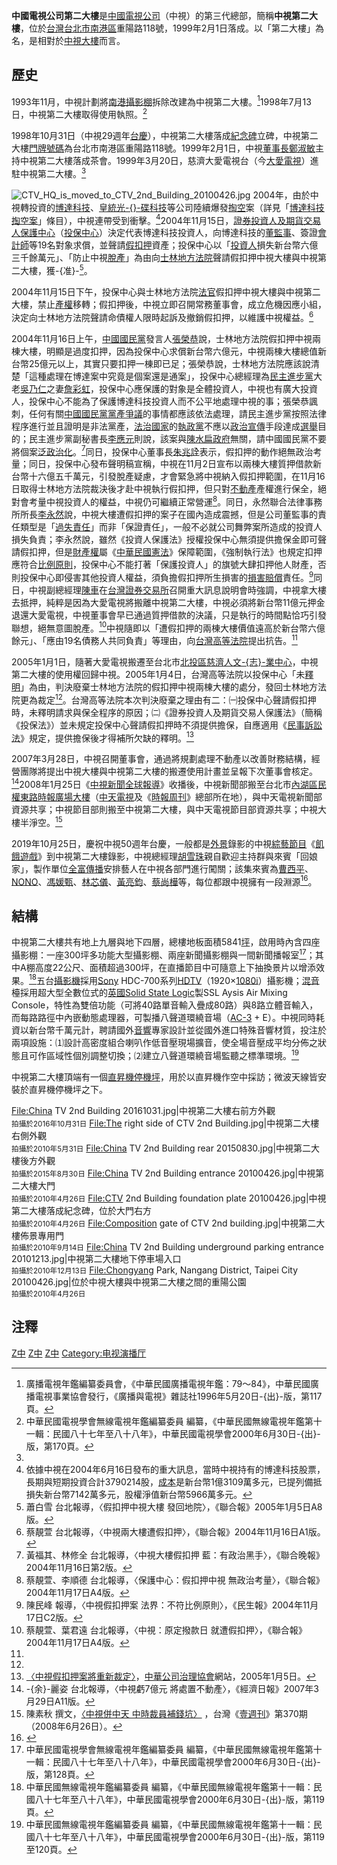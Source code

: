 {{Infobox building
|name=中國電視公司第二大樓<br>China TV 2nd Building 
|image=China TV 2nd Building left-face 20150830.jpg
|caption=中國電視公司第二大樓
|location_town=[[臺灣|臺灣]][[臺北市|臺北市]][[南港區|南港區]]重陽路118號
|location_country={{ROC}}
|architect=[[林一聲|林一聲]]
|owner = [[中國電視公司|中國電視公司]]
|client = 中國電視公司
|current_tenants    =[[中視文化公司|中視文化公司]]、[[大麥影像傳播工作室|大麥影像傳播工作室]]<ref>[https://www.iyp.com.tw/0227892131 大麥影像傳播工作室]</ref>
|construction_start_date=不明（大約在1994年）
|completion_date=1999年2月1日
}}
'''中國電視公司第二大樓'''是[[中國電視公司|中國電視公司]]（中視）的第三代總部，簡稱'''中視第二大樓'''，位於[[台灣|台灣]][[台北市|台北市]][[南港區|南港區]]重陽路118號，1999年2月1日落成。以「第二大樓」為名，是相對於[[中視大樓|中視大樓]]而言。

==歷史==
1993年11月，中視計劃將[[中國電視公司南港攝影棚|南港攝影棚]]拆除改建為中視第二大樓。<ref>廣播電視年鑑編纂委員會，《中華民國廣播電視年鑑：79～84》，中華民國廣播電視事業協會發行，《廣播與電視》雜誌社1996年5月20日-{出}-版，第117頁。</ref>1998年7月13日，中視第二大樓取得使用執照。<ref name="#1">中華民國電視學會無線電視年鑑編纂委員 編纂，《中華民國無線電視年鑑第十一輯：民國八十七年至八十八年》，中華民國電視學會2000年6月30日-{出}-版，第170頁。</ref>

1998年10月31日（中視29週年[[台慶|台慶]]），中視第二大樓落成[[紀念碑|紀念碑]]立碑，中視第二大樓[[門牌號碼|門牌號碼]]為台北市南港區重陽路118號。1999年2月1日，中視[[董事長|董事長]][[鄭淑敏|鄭淑敏]]主持中視第二大樓落成茶會。1999年3月20日，慈濟大愛電視台（今[[大愛電視|大愛電視]]）進駐中視第二大樓。<ref name="#1"/>

[[File:CTV_HQ_is_moved_to_CTV_2nd_Building_20100426.jpg|thumb]]
2004年，由於中視轉投資的[[博達科技|博達科技]]、[[皇統光碟科技|皇統光-{}-碟科技]]等公司陸續爆發[[掏空|掏空]]案（詳見「[[博達科技掏空案|博達科技掏空案]]」條目），中視連帶受到衝擊。<ref>依據中視在2004年6月16日發布的重大訊息，當時中視持有的博達科技股票，長期與短期投資合計3790214股，[[成本|成本]]是新台幣1億3109萬多元，已提列備抵損失新台幣7142萬多元，股權淨值新台幣5966萬多元。</ref>2004年11月15日，[[證券投資人及期貨交易人保護中心|證券投資人及期貨交易人保護中心]]（[[投保中心|投保中心]]）決定代表博達科技投資人，向博達科技的[[董監事|董監事]]、簽證[[會計師|會計師]]等19名對象求償，並聲請[[假扣押|假扣押]]資產；投保中心以「[[投資人|投資人]]損失新台幣六億三千餘萬元」、「防止中視[[脫產|脫產]]」為由向[[士林地方法院|士林地方法院]]聲請假扣押中視大樓與中視第二大樓，獲-{准}-<ref name="發回地院">蕭白雪 台北報導，〈假扣押中視大樓 發回地院〉，《聯合報》2005年1月5日A8版。</ref>。

2004年11月15日下午，投保中心與士林地方法院[[法官|法官]]假扣押中視大樓與中視第二大樓，禁止[[產權|產權]]移轉；假扣押後，中視立即召開常務董事會，成立危機因應小組，決定向士林地方法院聲請命債權人限時起訴及撤銷假扣押，以維護中視權益。<ref>蔡靚萱 台北報導，〈中視兩大樓遭假扣押〉，《聯合報》2004年11月16日A1版。</ref>

2004年11月16日上午，[[中國國民黨|中國國民黨]]發言人[[張榮恭|張榮恭]]說，士林地方法院假扣押中視兩棟大樓，明顯是過度扣押，因為投保中心求償新台幣六億元，中視兩棟大樓總值新台幣25億元以上，其實只要扣押一棟即已足；張榮恭說，士林地方法院應該說清楚「這種處理在博達案中究竟是個案還是通案」，投保中心總經理為[[民主進步黨|民主進步黨]]大老[[吳乃仁|吳乃仁]]之妻[[詹彩虹|詹彩虹]]，投保中心應保護的對象是全體投資人，中視也有廣大投資人，投保中心不能為了保護博達科技投資人而不公平地處理中視的事；張榮恭諷刺，任何有關[[中國國民黨黨產爭議|中國國民黨黨產爭議]]的事情都應該依法處理，請民主進步黨按照法律程序進行並且證明是非法黨產，[[法治國家|法治國家]]的[[執政黨|執政黨]]不應以[[政治宣傳|政治宣傳]]手段達成[[選舉|選舉]]目的；民主進步黨副秘書長[[李應元|李應元]]則說，該案與[[陳水扁政府|陳水扁政府]]無關，請中國國民黨不要將個案[[泛政治化|泛政治化]]。<ref>黃福其、林修全 台北報導，〈中視大樓假扣押 藍：有政治黑手〉，《聯合晚報》2004年11月16日第2版。</ref>同日，投保中心董事長[[朱兆詮|朱兆詮]]表示，假扣押的動作絕無政治考量；同日，投保中心發布聲明稿宣稱，中視在11月2日宣布以兩棟大樓質押借款新台幣十六億五千萬元，引發脫產疑慮，才會緊急將中視納入假扣押範圍，在11月16日取得士林地方法院裁決後才赴中視執行假扣押，但只對[[不動產|不動產]]產權進行保全，絕對會考量中視投資人的權益，中視仍可繼續正常營運<ref>蔡靚萱、李順德 台北報導，〈保護中心：假扣押中視 無政治考量〉，《聯合報》2004年11月17日A4版。</ref>。同日，永然聯合法律事務所所長[[李永然|李永然]]說，中視大樓遭假扣押的案子在國內造成震撼，但是公司董監事的責任類型是「[[過失責任|過失責任]]」而非「保證責任」，一般不必就公司舞弊案所造成的投資人損失負責；李永然說，雖然《投資人保護法》授權投保中心無須提供擔保金即可聲請假扣押，但是[[財產權|財產權]]屬《[[中華民國憲法|中華民國憲法]]》保障範圍，《強制執行法》也規定扣押應符合[[比例原則|比例原則]]，投保中心不能打著「保護投資人」的旗號大肆扣押他人財產，否則投保中心即侵害其他投資人權益，須負擔假扣押所生損害的[[損害賠償|損害賠償]]責任。<ref>陳民峰 報導，〈中視假扣押案 法界：不符比例原則〉，《民生報》2004年11月17日C2版。</ref>同日，中視副總經理[[陳車|陳車]]在[[台灣證券交易所|台灣證券交易所]]召開重大訊息說明會時強調，中視拿大樓去抵押，純粹是因為大愛電視將搬離中視第二大樓，中視必須將新台幣11億元押金退還大愛電視，中視董事會早已通過質押借款的決議，只是執行的時間點恰巧引發聯想，絕無意圖脫產。<ref>蔡靚萱、葉君遠 台北報導，〈中視：原定撥款日 就遭假扣押〉，《聯合報》2004年11月17日A4版。</ref>中視隨即以「遭假扣押的兩棟大樓價值遠高於新台幣六億餘元」、「應由19名債務人共同負責」等理由，向[[台灣高等法院|台灣高等法院]]提出抗告。<ref name="發回地院" />

2005年1月1日，隨著大愛電視搬遷至台北市[[北投區|北投區]][[慈濟人文志業中心|慈濟人文-{志}-業中心]]，中視第二大樓的使用權回歸中視。2005年1月4日，台灣高等法院以投保中心「未[[釋明|釋明]]」為由，判決廢棄士林地方法院的假扣押中視兩棟大樓的處分，發回士林地方法院更為裁定<ref name="發回地院" />。台灣高等法院本次判決廢棄之理由有二：㈠投保中心聲請假扣押時，未釋明請求與保全程序的原因；㈡《證券投資人及期貨交易人保護法》（簡稱《投保法》）並未規定投保中心聲請假扣押時不須提供擔保，自應適用《[[民事訴訟法|民事訴訟法]]》規定，提供擔保後才得補所欠缺的釋明。<ref>[http://www.cga.org.tw/index.php?content=bulletin&cat=8&view=304&allnum=58&cursornum=29 〈中視假扣押案將重新裁定〉]{{dead link|date=2017年11月 |bot=InternetArchiveBot |fix-attempted=yes }}，[[中華公司治理協會|中華公司治理協會]]網站，2005年1月5日。</ref>

2007年3月28日，中視召開董事會，通過將規劃處理不動產以改善財務結構，經營團隊將提出中視大樓與中視第二大樓的搬遷使用計畫並呈報下次董事會核定。<ref>-{余}-麗姿 台北報導，〈中視虧7億元 將處置不動產〉，《經濟日報》2007年3月29日A11版。</ref>2008年1月25日《[[中視新聞全球報導|中視新聞全球報導]]》收播後，中視新聞部搬至台北市[[內湖區|內湖區]][[民權東路|民權東路]][[時報廣場大樓|時報廣場大樓]]（[[中天電視|中天電視]]及《[[時報周刊|時報周刊]]》總部所在地），與中天電視新聞部資源共享；中視節目部則搬至中視第二大樓，與中天電視節目部資源共享；中視大樓半淨空。<ref>陳素秋 撰文，[http://pop16.myweb.hinet.net/twnext_370_web/30686795.html 〈中視併中天 中時裁員補錢坑〉] {{Wayback|url=http://pop16.myweb.hinet.net/twnext_370_web/30686795.html |date=20140307070816 }}，台灣《[[壹週刊_(台灣)|壹週刊]]》第370期（2008年6月26日）。</ref>

2019年10月25日，慶祝中視50週年台慶，一般都是[[外景|外景]]錄影的中視[[綜藝節目|綜藝節目]]《[[飢餓遊戲_(電視節目)|飢餓遊戲]]》到中視第二大樓錄影，中視總經理[[胡雪珠|胡雪珠]]親自歡迎主持群與來賓「回娘家」，製作單位[[全富傳播|全富傳播]]安排藝人在中視各部門進行闖關；該集來賓為[[曹西平|曹西平]]、[[NONO|NONO]]、[[馮媛甄|馮媛甄]]、[[林芯儀|林芯儀]]、[[黃亮鈞|黃亮鈞]]、[[蔡尚樺|蔡尚樺]]等，每位都跟中視擁有一段淵源<ref>{{Cite web|url=https://www.chinatimes.com/newspapers/20191026000762-260112|author=吳維書|language=zh-tw|title=嗶啵慶中視50歲 王仁甫率藝人回娘家|work=中國時報|date=2019-10-26|accessdate=2022-02-02}}</ref>。

==結構==
中視第二大樓共有地上九層與地下四層，總樓地板面積5841[[坪|坪]]，啟用時內含四座攝影棚：一座300坪多功能大型攝影棚、兩座新聞攝影棚與一間新聞播報室<ref>中華民國電視學會無線電視年鑑編纂委員 編纂，《中華民國無線電視年鑑第十一輯：民國八十七年至八十八年》，中華民國電視學會2000年6月30日-{出}-版，第128頁。</ref>；其中A棚高度22公尺、面積超過300坪，在直播節目中可隨意上下抽換景片以增添效果。<ref>中華民國無線電視年鑑編纂委員 編纂，《中華民國無線電視年鑑第十一輯：民國八十七年至八十八年》，中華民國電視學會2000年6月30日-{出}-版，第119頁。</ref>五台[[攝影機|攝影機]]採用[[Sony|Sony]] HDC-700系列[[HDTV|HDTV]]（1920×[[1080i|1080i]]）攝影機；[[混音|混音]]檯採用超大型全數位式的[[英國|英國]][[Solid_State_Logic|Solid State Logic]]製SSL Aysis Air Mixing Console，特性為雙倍功能（可將40路單音輸入疊成80路）與8路立體音輸入，而每路路徑中內嵌動態處理器，可製播八聲道環繞音場（[[AC-3|AC-3]] + E）。中視同時耗資以新台幣千萬元計，聘請國外[[音響|音響]]專家設計並從國外進口特殊音響材質，投注於兩項設施：⑴設計高密度組合喇叭作低音壓現場擴音，使全場音壓成平均分佈之狀態且可作區域性個別調整切換；⑵建立八聲道環繞音場監聽之標準環境。<ref>中華民國無線電視年鑑編纂委員 編纂，《中華民國無線電視年鑑第十一輯：民國八十七年至八十八年》，中華民國電視學會2000年6月30日-{出}-版，第119至120頁。</ref>

中視第二大樓頂端有一個[[直昇機|直昇機]][[停機坪|停機坪]]，用於以直昇機作空中採訪；微波天線皆安裝於直昇機停機坪之下。

<gallery>
File:China TV 2nd Building 20161031.jpg|中視第二大樓右前方外觀<br><small>拍攝於2016年10月31日</small>
File:The right side of CTV 2nd Building.jpg|中視第二大樓右側外觀<br><small>拍攝於2010年5月31日</small>
File:China TV 2nd Building rear 20150830.jpg|中視第二大樓後方外觀<br><small>拍攝於2015年8月30日</small>
File:China TV 2nd Building entrance 20100426.jpg|中視第二大樓大門<br><small>拍攝於2010年4月26日</small>
File:CTV 2nd Building foundation plate 20100426.jpg|中視第二大樓落成紀念碑，位於大門右方<br><small>拍攝於2010年4月26日</small>
File:Composition gate of CTV 2nd building.jpg|中視第二大樓佈景專用門<br><small>拍攝於2010年9月14日</small>
File:China TV 2nd Building underground parking entrance 20101213.jpg|中視第二大樓地下停車場入口<br><small>拍攝於2010年12月13日</small>
File:Chongyang Park, Nangang District, Taipei City 20100426.jpg|位於中視大樓與中視第二大樓之間的重陽公園<br><small>拍攝於2010年4月26日</small>
</gallery>

==注釋==
{{reflist}}

[[Category:中視建築|Z中]]
[[Category:台北市建築物|Z中]]
[[Category:1998年完工建築物|Z中]]
[[Category:电视演播厅|Category:电视演播厅]]